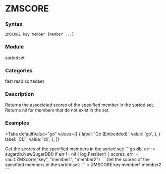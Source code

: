 
# ZMSCORE

### Syntax
```
ZMSCORE key member [member ...]
```

### Module
<span className="acl-category">sortedset</span>

### Categories 
<span className="acl-category">fast</span>
<span className="acl-category">read</span>
<span className="acl-category">sortedset</span>

### Description 
Returns the associated scores of the specified member in the sorted set.
Returns nil for members that do not exist in the set.

### Examples

<Tabs
  defaultValue="go"
  values={[
    { label: 'Go (Embedded)', value: 'go', },
    { label: 'CLI', value: 'cli', },
  ]}
>
  <TabItem value="go">
    Get the scores of the specified members in the sorted set:
    ```go
    db, err := sugardb.NewSugarDB()
    if err != nil {
      log.Fatal(err)
    }
    scores, err := vault.ZMScore("key", "member1", "member2")
    ```
  </TabItem>
  <TabItem value="cli">
    Get the scores of the specified members in the sorted set:
    ```
    > ZMSCORE key member1 member2
    ```
  </TabItem>
</Tabs>  
